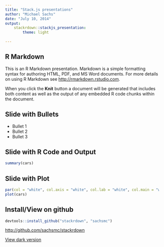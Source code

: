 ```yaml
---
title: "Stack.js presentations"
author: "Michael Sachs"
date: "July 10, 2014"
output: 
    stackrdown::stackjs_presentation:
        theme: light
  
---
```


## R Markdown

This is an R Markdown presentation. Markdown is a simple formatting syntax for authoring HTML, PDF, and MS Word documents. For more details on using R Markdown see <http://rmarkdown.rstudio.com>.

When you click the **Knit** button a document will be generated that includes both content as well as the output of any embedded R code chunks within the document.

## Slide with Bullets

- Bullet 1
- Bullet 2
- Bullet 3

## Slide with R Code and Output

```r
summary(cars)
```

## Slide with Plot

```r
par(col = "white", col.axis = "white", col.lab = "white", col.main = "white", col.sub = "white")
plot(cars)
```

## Install/View on github

```r
devtools::install_github("stackrdown", "sachsmc")
```

<http://github.com/sachsmc/stackrdown>

<a href="index.html"> View dark version </a>
